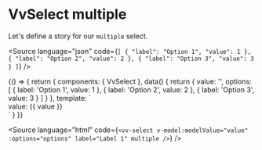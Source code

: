 
<Meta title="Components/Select/Props/multiple" />

# VvSelect multiple

Let's define a story for our `multiple` select.

<Source
	language="json"
	code={`[
	{
		"label": "Option 1",
		"value": 1
	},
	{
		"label": "Option 2",
		"value": 2
	},
	{
		"label": "Option 3",
		"value": 3
	}
]`}
/>

<Canvas>
	<Story name="multiple">
		{() => {
			return {
				components: { VvSelect },
				data() {
					return {
						value: '',
						options: [
							{
								label: 'Option 1',
								value: 1
							},
							{
								label: 'Option 2',
								value: 2
							},
							{
								label: 'Option 3',
								value: 3
							}
						]
					}
				},
				template: `<div class="w-1/2">
						<vv-select v-model:modelValue="value" :options="options" label="Label 1" multiple />
						value: {{ value }}
					</div>`
			}
		}}
	</Story>
</Canvas>

<Source
	language="html"
	code={`<vv-select v-model:modelValue="value" :options="options" label="Label 1" multiple />`}
/>
